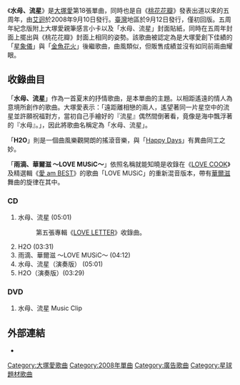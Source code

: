{{Infobox Single
| Name        = 水母、流星<br><small>クラゲ、流れ星</small>
| Artist      = [[大塚愛|大塚愛]]
| Cover       = kuragenagareboshi.jpg
| Released    = 2008年9月10日
| Recorded    = 
| Genre       = [[J-POP|J-POP]]
| Length      = 21分24秒
| Label       = [[avex_trax|avex trax]]
| Producer    = 
| Reviews     = 
| A-side         = 水母、流星
| B-side = H2O
| Writer         = [[大塚愛|愛]]
| from Album     = [[LOVE_LETTER_(大塚愛專輯)|LOVE LETTER]]
| Last single  = [[火箭帆布鞋/One_×_Time|火箭帆布鞋／One×Time]]<br />（2008年）
| This single  = '''水母、流星'''<br />（2008年）
| Next single  = [[掰掰_(單曲)|掰掰]]<br />（2009年）
| Misc        = 
}}
《'''水母、流星'''》是[[大塚愛|大塚愛]]第18張單曲，同時也是自《[[桃花花瓣|桃花花瓣]]》發表出道以來的五周年，由[[艾迴|艾迴]]於2008年9月10日發行。[[臺灣|臺灣]]地區於9月12日發行，僅初回版。五周年紀念版附上大塚愛親筆感言小卡以及「水母、流星」封面貼紙，同時在五周年封面上擺出與《桃花花瓣》封面上相同的姿勢。該歌曲被認定為是大塚愛創下佳績的「[[星象儀|星象儀]]」與「[[金魚花火|金魚花火]]」後繼歌曲，曲風類似，但販售成績並沒有如同前兩曲耀眼。

== 收錄曲目 ==
「'''水母、流星'''」作為一首夏末的抒情歌曲，是本單曲的主題。以相距遙遠的情人為意境所創作的歌曲。大塚愛表示：「遠距離相戀的兩人，遙望著同一片星空中的流星並許願祝福對方，當初自己手繪好的『流星』偶然間倒著看，竟像是海中飄浮著的『水母』。」，因此將歌曲名稱定為「水母、流星」。

「'''H2O'''」則是一個曲風樂觀開朗的搖滾音樂，與「[[Happy_Days|Happy Days]]」有異曲同工之妙。

「'''雨滴、華爾滋 ～LOVE MUSiC～'''」依照名稱就能知曉是收錄在《[[LOVE_COOK|LOVE COOK]]》及精選輯《[[愛_am_BEST|愛 am BEST]]》的歌曲「LOVE MUSiC」的重新混音版本，帶有[[華爾滋|華爾滋]]舞曲的旋律在其中。

<!-- 注释: [[File:kurage_nagareboshi_and_hanabi.jpg|600px]] -->

===CD===
#水母、流星 (05:01)
#:第五張專輯《[[LOVE_LETTER_(大塚愛專輯)|LOVE LETTER]]》收錄曲。
#H2O (03:31)
#雨滴、華爾滋 ～LOVE MUSiC～ (04:12)
#水母、流星（演奏版） (05:01)
#H2O（演奏版）(03:29)

===DVD===
#水母、流星 Music Clip

==外部連結==
*{{YouTube|6Um99leHbjE|大塚 愛 / クラゲ、流れ星}}


{{single-stub}} 
{{大塚愛}}
{{DEFAULTSORT:Kurage, Nagareboshi}}
[[Category:大塚愛歌曲|Category:大塚愛歌曲]]
[[Category:2008年單曲|Category:2008年單曲]]
[[Category:廣告歌曲|Category:廣告歌曲]]
[[Category:星球題材歌曲|Category:星球題材歌曲]]